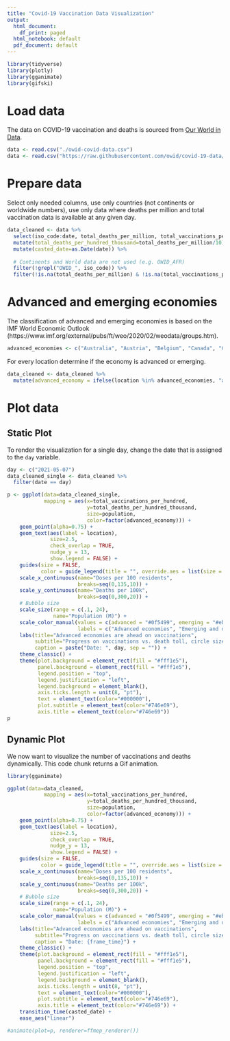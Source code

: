 ```yaml
---
title: "Covid-19 Vaccination Data Visualization"
output:
  html_document:
    df_print: paged
  html_notebook: default
  pdf_document: default
---
```


```r
library(tidyverse)
library(plotly)
library(gganimate)
library(gifski)
```

# Load data
The data on COVID-19 vaccination and deaths is sourced from [Our World in Data](https://ourworldindata.org/coronavirus). 
```r
data <- read.csv("./owid-covid-data.csv")
data <- read.csv("https://raw.githubusercontent.com/owid/covid-19-data/master/public/data/owid-covid-data.csv")
```


# Prepare data
Select only needed columns, use only countries (not continents or worldwide numbers), use only data where deaths per million and total vaccination data is available at any given day. 
```r
data_cleaned <- data %>%
  select(iso_code:date, total_deaths_per_million, total_vaccinations_per_hundred, population) %>%
  mutate(total_deaths_per_hundred_thousand=total_deaths_per_million/10) %>%
  mutate(casted_date=as.Date(date)) %>%
  
  # Continents and World data are not used (e.g. OWID_AFR)
  filter(!grepl("OWID_", iso_code)) %>%
  filter(!is.na(total_deaths_per_million) & !is.na(total_vaccinations_per_hundred))
```

# Advanced and emerging economies
The classification of advanced and emerging economies is based on the IMF World Economic Outlook (https://www.imf.org/external/pubs/ft/weo/2020/02/weodata/groups.htm).
```r
advanced_economies <- c("Australia", "Austria", "Belgium", "Canada", "Cyprus", "Czechia", "Denmark", "Estonia", "Finland", "France", "Germany", "Greece", "Hong Kong SAR", "Iceland", "Ireland", "Israel", "Italy", "Japan", "Latvia", "Lithuania", "Luxembourg", "Macao SAR", "Malta", "Netherlands", "New Zealand", "Norway", "Portugal", "Puerto Rico", "San Marino", "Singapore", "Slovak Republic", "Slovenia","South Korea", "Spain", "Sweden", "Switzerland", "Taiwan", "United Kingdom", "United States")
```

For every location determine if the economy is advanced or emerging.
```r
data_cleaned <- data_cleaned %>%
  mutate(advanced_economy = ifelse(location %in% advanced_economies, "advanced", "emerging"))
```


# Plot data

## Static Plot
To render the visualization for a single day, change the date that is assigned to the `day` variable.
```r
day <- c("2021-05-07")
data_cleaned_single <- data_cleaned %>%
  filter(date == day)

p <- ggplot(data=data_cleaned_single, 
            mapping = aes(x=total_vaccinations_per_hundred, 
                          y=total_deaths_per_hundred_thousand, 
                          size=population, 
                          color=factor(advanced_economy))) +
    geom_point(alpha=0.75) +
    geom_text(aes(label = location), 
              size=2.5, 
              check_overlap = TRUE, 
              nudge_y = 13, 
              show.legend = FALSE) +
    guides(size = FALSE, 
           color = guide_legend(title = "", override.aes = list(size = 5))) +
    scale_x_continuous(name="Doses per 100 residents", 
                       breaks=seq(0,135,10)) +
    scale_y_continuous(name="Deaths per 100k", 
                       breaks=seq(0,300,20)) +
    # Bubble size
    scale_size(range = c(.1, 24), 
               name="Population (M)") +
    scale_color_manual(values = c(advanced = "#0f5499", emerging = "#eb5e8d"), 
                       labels = c("Advanced economies", "Emerging and developing economies")) +
    labs(title="Advanced economies are ahead on vaccinations", 
         subtitle="Progress on vaccinations vs. death toll, circle size represents population",
         caption = paste("Date: ", day, sep = "")) +
    theme_classic() +
    theme(plot.background = element_rect(fill = "#fff1e5"),
          panel.background = element_rect(fill = "#fff1e5"),
          legend.position = "top", 
          legend.justification = "left",
          legend.background = element_blank(),
          axis.ticks.length = unit(8, "pt"),
          text = element_text(color="#000000"),
          plot.subtitle = element_text(color="#746e69"),
          axis.title = element_text(color="#746e69")) 
p
```

## Dynamic Plot
We now want to visualize the number of vaccinations and deaths dynamically. This code chunk returns a Gif animation. 
```r
library(gganimate)

ggplot(data=data_cleaned, 
            mapping = aes(x=total_vaccinations_per_hundred, 
                          y=total_deaths_per_hundred_thousand, 
                          size=population, 
                          color=factor(advanced_economy))) +
    geom_point(alpha=0.75) +
    geom_text(aes(label = location), 
              size=2.5, 
              check_overlap = TRUE, 
              nudge_y = 13, 
              show.legend = FALSE) +
    guides(size = FALSE, 
           color = guide_legend(title = "", override.aes = list(size = 5))) +
    scale_x_continuous(name="Doses per 100 residents", 
                       breaks=seq(0,135,10)) +
    scale_y_continuous(name="Deaths per 100k", 
                       breaks=seq(0,300,20)) +
    # Bubble size
    scale_size(range = c(.1, 24), 
               name="Population (M)") +
    scale_color_manual(values = c(advanced = "#0f5499", emerging = "#eb5e8d"), 
                       labels = c("Advanced economies", "Emerging and developing economies")) +
    labs(title="Advanced economies are ahead on vaccinations", 
         subtitle="Progress on vaccinations vs. death toll, circle size represents population",
         caption = "Date: {frame_time}") +
    theme_classic() +
    theme(plot.background = element_rect(fill = "#fff1e5"),
          panel.background = element_rect(fill = "#fff1e5"),
          legend.position = "top", 
          legend.justification = "left",
          legend.background = element_blank(),
          axis.ticks.length = unit(8, "pt"),
          text = element_text(color="#000000"),
          plot.subtitle = element_text(color="#746e69"),
          axis.title = element_text(color="#746e69")) +
    transition_time(casted_date) +
    ease_aes("linear")

#animate(plot=p, renderer=ffmep_renderer())
```



